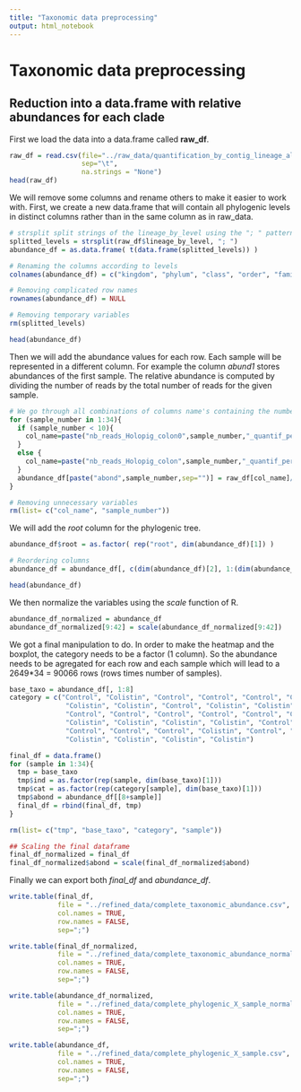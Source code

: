 ```yaml
---
title: "Taxonomic data preprocessing"
output: html_notebook
---
```


# Taxonomic data preprocessing

## Reduction into a data.frame with relative abundances for each clade

First we load the data into a data.frame called **raw_df**.

```r
raw_df = read.csv(file="../raw_data/quantification_by_contig_lineage_all.csv",
                  sep="\t",
                  na.strings = "None")
head(raw_df)
```

We will remove some columns and rename others to make it easier to work with. First, we create a new data.frame that will contain all phylogenic levels in distinct columns rather than in the same column as in raw_data.

```r
# strsplit split strings of the lineage_by_level using the "; " pattern
splitted_levels = strsplit(raw_df$lineage_by_level, "; ")
abundance_df = as.data.frame( t(data.frame(splitted_levels)) )

# Renaming the columns according to levels
colnames(abundance_df) = c("kingdom", "phylum", "class", "order", "familly", "genre", "species")

# Removing complicated row names
rownames(abundance_df) = NULL

# Removing temporary variables
rm(splitted_levels)

head(abundance_df)
```

Then we will add the abundance values for each row. Each sample will be represented in a different column. For example the column *abund1* stores abundances of the first sample. The relative abundance is computed by dividing the number of reads by the total number of reads for the given sample.

```r
# We go through all combinations of columns name's containing the number of reads. # Then, we add a column in abundance_df containing relative abundances. 
for (sample_number in 1:34){
  if (sample_number < 10){
    col_name=paste("nb_reads_Holopig_colon0",sample_number,"_quantif_percontig", sep="")
  }
  else {
    col_name=paste("nb_reads_Holopig_colon",sample_number,"_quantif_percontig", sep="")
  }
  abundance_df[paste("abond",sample_number,sep="")] = raw_df[col_name]/sum(raw_df[col_name])
}

# Removing unnecessary variables
rm(list= c("col_name", "sample_number"))
```

We will add the *root* column for the phylogenic tree.

```r
abundance_df$root = as.factor( rep("root", dim(abundance_df)[1]) )

# Reordering columns
abundance_df = abundance_df[, c(dim(abundance_df)[2], 1:(dim(abundance_df)[2]-1))]

head(abundance_df)
```

We then normalize the variables using the *scale* function of R.

```r
abundance_df_normalized = abundance_df
abundance_df_normalized[9:42] = scale(abundance_df_normalized[9:42])
```

We got a final manipulation to do. In order to make the heatmap and the boxplot, the category needs to be a factor (1 column). So the abundance needs to be agregated for each row and each sample which will lead to a 2649\*34 = 90066 rows (rows times number of samples).

```r
base_taxo = abundance_df[, 1:8]
category = c("Control", "Colistin", "Control", "Control", "Control", "Control",
              "Colistin", "Colistin", "Control", "Colistin", "Colistin", "Control",
              "Control", "Control", "Control", "Control", "Control", "Colistin",
              "Colistin", "Colistin", "Colistin", "Colistin", "Control", "Control",
              "Control", "Control", "Control", "Colistin", "Control", "Colistin",
              "Colistin", "Colistin", "Colistin", "Colistin")

final_df = data.frame()
for (sample in 1:34){
  tmp = base_taxo
  tmp$ind = as.factor(rep(sample, dim(base_taxo)[1]))
  tmp$cat = as.factor(rep(category[sample], dim(base_taxo)[1]))
  tmp$abond = abundance_df[[8+sample]]
  final_df = rbind(final_df, tmp)
}

rm(list= c("tmp", "base_taxo", "category", "sample"))

## Scaling the final dataframe
final_df_normalized = final_df
final_df_normalized$abond = scale(final_df_normalized$abond)
```

Finally we can export both *final_df* and *abundance_df*.

```r
write.table(final_df, 
            file = "../refined_data/complete_taxonomic_abundance.csv",
            col.names = TRUE,
            row.names = FALSE,
            sep=";")

write.table(final_df_normalized, 
            file = "../refined_data/complete_taxonomic_abundance_normalized.csv",
            col.names = TRUE,
            row.names = FALSE,
            sep=";")

write.table(abundance_df_normalized, 
            file = "../refined_data/complete_phylogenic_X_sample_normalized.csv",
            col.names = TRUE,
            row.names = FALSE,
            sep=";")

write.table(abundance_df, 
            file = "../refined_data/complete_phylogenic_X_sample.csv",
            col.names = TRUE,
            row.names = FALSE,
            sep=";")

```

